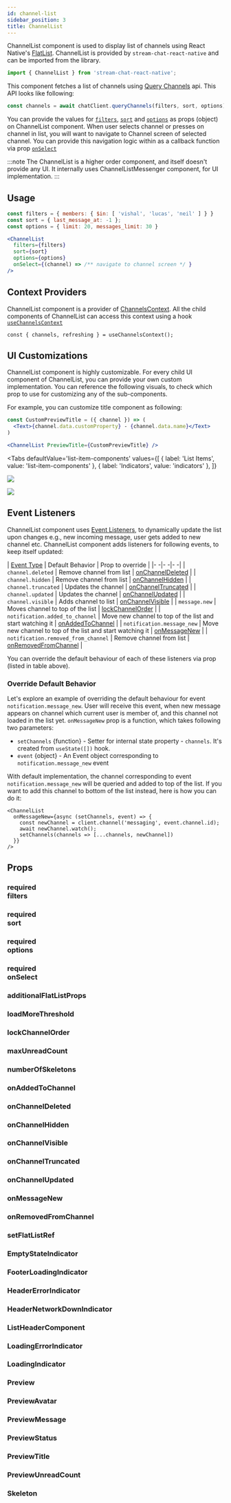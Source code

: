 ```yaml
---
id: channel-list
sidebar_position: 3
title: ChannelList
---
```




ChannelList component is used to display list of channels using React Native's [FlatList](https://reactnative.dev/docs/flatlist). ChannelList is provided by `stream-chat-react-native` and can be imported from the library.

```js
import { ChannelList } from 'stream-chat-react-native';
```
This component fetches a list of channels using [Query Channels](https://getstream.io/chat/docs/javascript/query_channels/?language=javascript) api. This API looks like following:

```js
const channels = await chatClient.queryChannels(filters, sort, options);
```

You can provide the values for [`filters`](#recommended-filters), [`sort`](#recommended-sort) and [`options`](#recommended-options) as props (object) on ChannelList component. When user selects channel or presses on channel in list, you will want to navigate to Channel screen of selected channel. You can provide this navigation logic within as a callback function via prop [`onSelect`](#recommended-onselect)

:::note
The ChannelList is a higher order component, and itself doesn't provide any UI. It internally uses ChannelListMessenger component, for UI implementation.
:::

## Usage

```jsx
const filters = { members: { $in: [ 'vishal', 'lucas', 'neil' ] } }
const sort = { last_message_at: -1 };
const options = { limit: 20, messages_limit: 30 }

<ChannelList
  filters={filters}
  sort={sort}
  options={options}
  onSelect={(channel) => /** navigate to channel screen */ }
/>
```

## Context Providers

<!-- TODO: Change to new docs -->
ChannelList component is a provider of [ChannelsContext](#). All the child components of ChannelList can access this context using a hook [`useChannelsContext`](#)

```
const { channels, refreshing } = useChannelsContext();
```

## UI Customizations

ChannelList component is highly customizable. For every child UI component of ChannelList, you can provide your own custom implementation.
You can reference the following visuals, to check which prop to use for customizing any of the sub-components.

For example, you can customize title component as following:

```jsx
const CustomPreviewTitle = ({ channel }) => (
  <Text>{channel.data.customProperty} - {channel.data.name}</Text>
)

<ChannelList PreviewTitle={CustomPreviewTitle} />
```

<Tabs
  defaultValue='list-item-components'
  values={[
    { label: 'List Items', value: 'list-item-components' },
    { label: 'Indicators', value: 'indicators' },
  ]}
>
<TabItem value='list-item-components'>

![](../assets/api-references/components/channel-list/visual_guide_1.png)

</TabItem>
<TabItem value='indicators'>

![](../assets/api-references/components/channel-list/visual_guide_2.png)

</TabItem>
</Tabs>

## Event Listeners

ChannelList component uses [Event Listeners](https://getstream.io/chat/docs/javascript/event_listening/?language=javascript), to dynamically update the list upon changes e.g., new incoming message, user gets added to new channel etc.
ChannelList component adds listeners for following events, to keep itself updated:

| [Event Type](https://getstream.io/chat/docs/javascript/event_object/?language=javascript) | Default Behavior | Prop to override |
|- -|- -|- -|
| `channel.deleted` | Remove channel from list | [onChannelDeleted](#onchanneldeleted) |
| `channel.hidden` | Remove channel from list | [onChannelHidden](#onchannelhidden) |
| `channel.truncated` | Updates the channel | [onChannelTruncated](#onchanneltruncated) |
| `channel.updated` | Updates the channel | [onChannelUpdated](#onchannelupdated) |
| `channel.visible` | Adds channel to list | [onChannelVisible](#onchannelvisible) |
| `message.new` | Moves channel to top of the list | [lockChannelOrder](#lockchannelorder) |
| `notification.added_to_channel` | Move new channel to top of the list and start watching it | [onAddedToChannel](#onaddedtochannel) |
| `notification.message_new` | Move new channel to top of the list and start watching it | [onMessageNew](#onmessagenew) |
| `notification.removed_from_channel` | Remove channel from list | [onRemovedFromChannel](#onremovedfromchannel) |

You can override the default behaviour of each of these listeners via prop (listed in table above).

### Override Default Behavior
Let's explore an example of overriding the default behaviour for event `notification.message_new`. User will receive this event, when new message appears on channel which current user is member of, and this channel not loaded in the list yet. `onMessageNew` prop is a function, which takes following two parameters:

- `setChannels` {function} - Setter for internal state property - `channels`. It's created from `useState([])` hook.
- `event` {object} - An Event object corresponding to `notification.message_new` event

With default implementation, the channel corresponding to event `notification.message_new` will be queried and added to top of the list. If you want to add this channel to bottom of the list instead, here is how you can do it:

```tsx
<ChannelList
  onMessageNew={async (setChannels, event) => {
    const newChannel = client.channel('messaging', event.channel.id);
    await newChannel.watch();
    setChannels(channels => [...channels, newChannel])
  }}
/>
```

## Props

### <div class="label required">required</div> **filters**

<Filters />

### <div class="label required">required</div> **sort**

<Sort />

### <div class="label required">required</div> **options**

<Options />

### <div class="label required">required</div> **onSelect**

<OnSelect />

### additionalFlatListProps

<AdditionalFlatListProps />

### loadMoreThreshold

<LoadMoreThreshold />

### lockChannelOrder

<LockChannelOrder />

### maxUnreadCount

<MaxUnreadCount />

### numberOfSkeletons

<NumberOfSkeletons />

### onAddedToChannel

<OnAddedToChannel />

### onChannelDeleted

<OnChannelDeleted />

### onChannelHidden

<OnChannelHidden />

### onChannelVisible

<OnChannelVisible />

### onChannelTruncated

<OnChannelTruncated />

### onChannelUpdated

<OnChannelUpdated />

### onMessageNew

<OnMessageNew />

### onRemovedFromChannel

<OnRemovedFromChannel />

### setFlatListRef

<SetFlatListRef />

### EmptyStateIndicator

<EmptyStateIndicator />

### FooterLoadingIndicator

<FooterLoadingIndicator />

### HeaderErrorIndicator

<HeaderErrorIndicator />

### HeaderNetworkDownIndicator

<HeaderNetworkDownIndicator />

### ListHeaderComponent

<ListHeaderComponent />

### LoadingErrorIndicator

<LoadingErrorIndicator />

### LoadingIndicator

<LoadingIndicator />

### Preview

<Preview />

### PreviewAvatar

<PreviewAvatar />

### PreviewMessage

<PreviewMessage />

### PreviewStatus

<PreviewStatus />

### PreviewTitle

<PreviewTitle />

### PreviewUnreadCount

<PreviewUnreadCount />

### Skeleton

<Skeleton />
